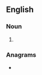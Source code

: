 ==English==

===Noun===
{{head|en|noun plural form}}

# {{plural of|theomania|lang=en}}

===Anagrams===
* {{anagrams|en|a=aaehimnost|haematosin}}